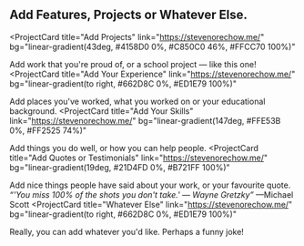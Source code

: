 ## Add Features, Projects or Whatever Else.

<ProjectCard
  title="Add Projects"
  link="https://stevenorechow.me/"
  bg="linear-gradient(43deg, #4158D0 0%, #C850C0 46%, #FFCC70 100%)"
>
 Add work that you're proud of, or a school project — like this one!
</ProjectCard>
<ProjectCard
  title="Add Your Experience"
  link="https://stevenorechow.me/"
  bg="linear-gradient(to right, #662D8C 0%, #ED1E79 100%)"
>
  Add places you've worked, what you worked on or your educational background.
</ProjectCard>
<ProjectCard
  title="Add Your Skills"
  link="https://stevenorechow.me/"
  bg="linear-gradient(147deg, #FFE53B 0%, #FF2525 74%)"
>
 Add things you do well, or how you can help people.
</ProjectCard>
<ProjectCard
  title="Add Quotes or Testimonials"
  link="https://stevenorechow.me/"
  bg="linear-gradient(19deg, #21D4FD 0%, #B721FF 100%)"
>
  Add nice things people have said about your work, or your favourite quote. <i>“'You miss 100% of the shots you don't take.' — Wayne Gretzky”</i> —Michael Scott
</ProjectCard>
<ProjectCard
  title="Whatever Else"
  link="https://stevenorechow.me/"
  bg="linear-gradient(to right, #662D8C 0%, #ED1E79 100%)"
>
  Really, you can add whatever you'd like. Perhaps a funny joke!
</ProjectCard>
